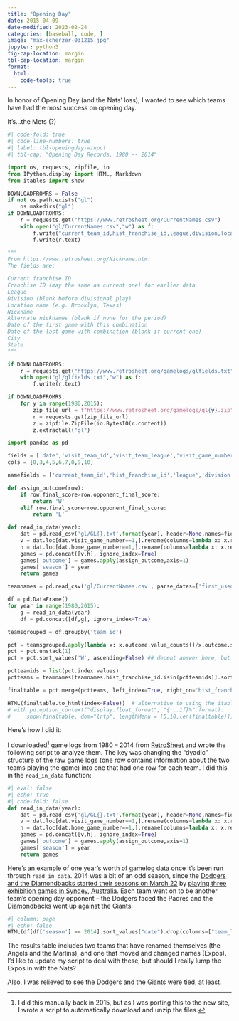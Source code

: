 ```yaml
---
title: "Opening Day"
date: 2015-04-09
date-modified: 2023-02-24 
categories: [baseball, code, ]
image: "max-scherzer-031215.jpg"
jupyter: python3
fig-cap-location: margin
tbl-cap-location: margin
format: 
  html: 
    code-tools: true
---
```


In honor of Opening Day (and the Nats' loss), I wanted to see which teams have had the most success on opening day. 

It's...the Mets (?)

```python
#| code-fold: true
#| code-line-numbers: true
#| label: tbl-openingday-winpct
#| tbl-cap: "Opening Day Records, 1980 -- 2014"

import os, requests, zipfile, io
from IPython.display import HTML, Markdown
from itables import show

DOWNLOADFROMRS = False
if not os.path.exists("gl"):
    os.makedirs("gl")
if DOWNLOADFROMRS:
    r = requests.get("https://www.retrosheet.org/CurrentNames.csv")
    with open("gl/CurrentNames.csv","w") as f:
        f.write("current_team_id,hist_franchise_id,league,division,location,nickname,alt_nickname,first_used,last_used,city,state\r\n")
        f.write(r.text)

"""
From https://www.retrosheet.org/Nickname.htm:
The fields are:

Current franchise ID
Franchise ID (may the same as current one) for earlier data
League
Division (blank before divisional play)
Location name (e.g. Brooklyn, Texas)
Nickname
Alternate nicknames (blank if none for the period)
Date of the first game with this combination
Date of the last game with combination (blank if current one)
City
State
"""

if DOWNLOADFROMRS:
    r = requests.get("https://www.retrosheet.org/gamelogs/glfields.txt")
    with open("gl/glfields.txt","w") as f:
        f.write(r.text)

if DOWNLOADFROMRS:
    for y in range(1980,2015):
        zip_file_url = f"https://www.retrosheet.org/gamelogs/gl{y}.zip"
        r = requests.get(zip_file_url)
        z = zipfile.ZipFile(io.BytesIO(r.content))
        z.extractall("gl")

import pandas as pd

fields = ['date','visit_team_id','visit_team_league','visit_game_number','home_team_id','home_team_league','home_game_number','visit_final_score','home_final_score']
cols = [0,3,4,5,6,7,8,9,10]

namefields = ['current_team_id','hist_franchise_id','league','division','location','nickname','alt_nickname','first_used','last_used','city','state']

def assign_outcome(row):
    if row.final_score>row.opponent_final_score:
        return 'W'
    elif row.final_score<row.opponent_final_score:
        return 'L'

def read_in_data(year):
    dat = pd.read_csv('gl/GL{}.txt'.format(year), header=None,names=fields, usecols=cols, parse_dates=['date'])
    v = dat.loc[dat.visit_game_number==1,].rename(columns=lambda x: x.replace('visit_','')).rename(columns=lambda x: x.replace('home_','opponent_'))
    h = dat.loc[dat.home_game_number==1,].rename(columns=lambda x: x.replace('home_','')).rename(columns=lambda x: x.replace('visit_','opponent_'))
    games = pd.concat([v,h], ignore_index=True)
    games['outcome'] = games.apply(assign_outcome,axis=1)
    games['season'] = year
    return games

teamnames = pd.read_csv('gl/CurrentNames.csv', parse_dates=['first_used','last_used']) 

df = pd.DataFrame()
for year in range(1980,2015):
    g = read_in_data(year)
    df = pd.concat([df,g], ignore_index=True)

teamsgrouped = df.groupby('team_id')

pct = teamsgrouped.apply(lambda x: x.outcome.value_counts()/x.outcome.size).round(3)*100
pct = pct.unstack(1)
pct = pct.sort_values('W', ascending=False) ## decent answer here, but let's merge in team names

pctteamids = list(pct.index.values)
pctteams = teamnames[teamnames.hist_franchise_id.isin(pctteamids)].sort_values('last_used').drop_duplicates(subset='hist_franchise_id',keep="last")

finaltable = pct.merge(pctteams, left_index=True, right_on='hist_franchise_id', how="left").reset_index().assign(Team = lambda x: x['location'] + " " + x['nickname']).rename(columns={'W':'Wins','L':'Losses'})[['Team','Wins','Losses']]

HTML(finaltable.to_html(index=False))  # alternative to using the itables package
# with pd.option_context("display.float_format", "{:,.1f}%".format):
#     show(finaltable, dom="lrtp", lengthMenu = [5,10,len(finaltable)]) #paging=False to show full table
```

Here's how I did it:

I downloaded[^fnmanual] game logs from 1980 -- 2014 from [RetroSheet](http://www.retrosheet.org/gamelogs/index.html) and wrote the following script to analyze them. The key was changing the "dyadic" structure of the raw game logs (one row contains information about the two teams playing the game) into one that had one row for each team. I did this in the `read_in_data` function:

```python
#| eval: false
#| echo: true
#| code-fold: false
def read_in_data(year):
    dat = pd.read_csv('gl/GL{}.txt'.format(year), header=None,names=fields, usecols=cols, parse_dates=['date'])
    v = dat.loc[dat.visit_game_number==1,].rename(columns=lambda x: x.replace('visit_','')).rename(columns=lambda x: x.replace('home_','opponent_'))
    h = dat.loc[dat.home_game_number==1,].rename(columns=lambda x: x.replace('home_','')).rename(columns=lambda x: x.replace('visit_','opponent_'))
    games = pd.concat([v,h], ignore_index=True)
    games['outcome'] = games.apply(assign_outcome,axis=1)
    games['season'] = year
    return games
```

Here's an example of one year's worth of gamelog data once it's been run through `read_in_data`. 2014 was a bit of an odd season, since the [Dodgers and the Diamondbacks started their seasons on March 22](https://www.mlb.com/schedule/2014-03-22) by [playing three exhibition games in Syndey, Australia](https://sabr.org/gamesproj/game/march-22-2014-opening-day-down-under-as-dodgers-defeat-diamondbacks/). Each team went on to be another team's opening day opponent -- the Dodgers faced the Padres and the Diamondbacks went up against the Giants.

```python
#| column: page
#| echo: false
HTML(df[df['season'] == 2014].sort_values("date").drop(columns=["team_league", "opponent_team_league", "season"]).to_html(index=False))
```

The results table includes two teams that have renamed themselves (the Angels and the Marlins), and one that moved and changed names (Expos). I'd like to update my script to deal with these, but should I really lump the Expos in with the Nats?

Also, I was relieved to see the Dodgers and the Giants were tied, at least.

[^fnmanual]: I did this manually back in 2015, but as I was porting this to the new site, I wrote a script to automatically download and unzip the files.